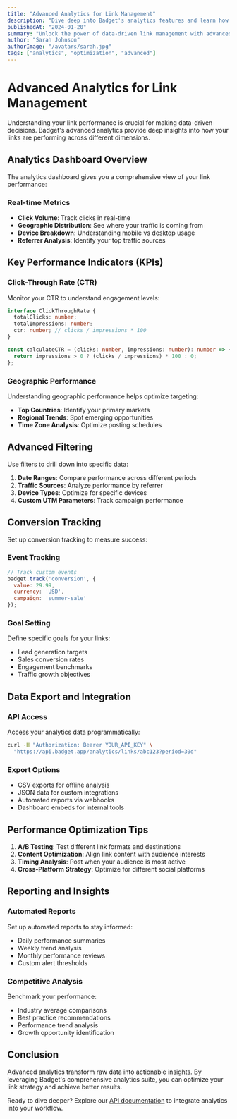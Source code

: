 ```yaml
---
title: "Advanced Analytics for Link Management"
description: "Dive deep into Badget's analytics features and learn how to optimize your link performance."
publishedAt: "2024-01-20"
summary: "Unlock the power of data-driven link management with advanced analytics insights."
author: "Sarah Johnson"
authorImage: "/avatars/sarah.jpg"
tags: ["analytics", "optimization", "advanced"]
---
```


# Advanced Analytics for Link Management

<Author 
  name="Sarah Johnson"
  image="/avatars/sarah.jpg"
  twitter="sarahjdev"
  bio="Product Manager at Badget with 8+ years in analytics and data visualization. Passionate about turning data into actionable insights."
/>

Understanding your link performance is crucial for making data-driven decisions. Badget's advanced analytics provide deep insights into how your links are performing across different dimensions.

## Analytics Dashboard Overview

The analytics dashboard gives you a comprehensive view of your link performance:

### Real-time Metrics

- **Click Volume**: Track clicks in real-time
- **Geographic Distribution**: See where your traffic is coming from
- **Device Breakdown**: Understanding mobile vs desktop usage
- **Referrer Analysis**: Identify your top traffic sources

## Key Performance Indicators (KPIs)

### Click-Through Rate (CTR)

Monitor your CTR to understand engagement levels:

```typescript
interface ClickThroughRate {
  totalClicks: number;
  totalImpressions: number;
  ctr: number; // clicks / impressions * 100
}

const calculateCTR = (clicks: number, impressions: number): number => {
  return impressions > 0 ? (clicks / impressions) * 100 : 0;
};
```

### Geographic Performance

Understanding geographic performance helps optimize targeting:

- **Top Countries**: Identify your primary markets
- **Regional Trends**: Spot emerging opportunities
- **Time Zone Analysis**: Optimize posting schedules

## Advanced Filtering

Use filters to drill down into specific data:

1. **Date Ranges**: Compare performance across different periods
2. **Traffic Sources**: Analyze performance by referrer
3. **Device Types**: Optimize for specific devices
4. **Custom UTM Parameters**: Track campaign performance

## Conversion Tracking

Set up conversion tracking to measure success:

### Event Tracking

```javascript
// Track custom events
badget.track('conversion', {
  value: 29.99,
  currency: 'USD',
  campaign: 'summer-sale'
});
```

### Goal Setting

Define specific goals for your links:

- Lead generation targets
- Sales conversion rates
- Engagement benchmarks
- Traffic growth objectives

## Data Export and Integration

### API Access

Access your analytics data programmatically:

```bash
curl -H "Authorization: Bearer YOUR_API_KEY" \
  "https://api.badget.app/analytics/links/abc123?period=30d"
```

### Export Options

- CSV exports for offline analysis
- JSON data for custom integrations
- Automated reports via webhooks
- Dashboard embeds for internal tools

## Performance Optimization Tips

1. **A/B Testing**: Test different link formats and destinations
2. **Content Optimization**: Align link content with audience interests
3. **Timing Analysis**: Post when your audience is most active
4. **Cross-Platform Strategy**: Optimize for different social platforms

## Reporting and Insights

### Automated Reports

Set up automated reports to stay informed:

- Daily performance summaries
- Weekly trend analysis
- Monthly performance reviews
- Custom alert thresholds

### Competitive Analysis

Benchmark your performance:

- Industry average comparisons
- Best practice recommendations
- Performance trend analysis
- Growth opportunity identification

## Conclusion

Advanced analytics transform raw data into actionable insights. By leveraging Badget's comprehensive analytics suite, you can optimize your link strategy and achieve better results.

Ready to dive deeper? Explore our [API documentation](/help/api) to integrate analytics into your workflow.